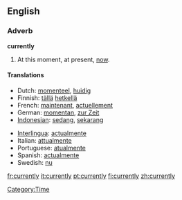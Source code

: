 ==English==

===Adverb===
'''currently'''
# At this moment, at present, [[now]].

====Translations====
{{top}}
*Dutch: [[momenteel]], [[huidig]]
*Finnish: [[tällä]] [[hetkellä]]
*French: [[maintenant]], [[actuellement]]
*German: [[momentan]], [[zur Zeit]]
*[[Indonesian]]: [[sedang]], [[sekarang]]
{{mid}}
*[[Interlingua]]: [[actualmente]]
*Italian: [[attualmente]]
*Portuguese: [[atualmente]]
*Spanish: [[actualmente]]
*Swedish: [[nu]]
{{bottom}}

[[Category:Time]]

[[fr:currently]]
[[it:currently]]
[[pt:currently]]
[[fi:currently]]
[[zh:currently]]